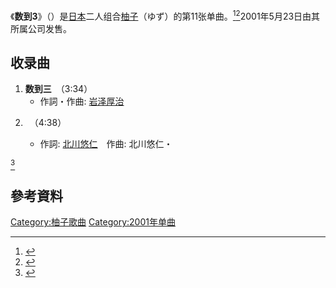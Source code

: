 {{Infobox Single
| Name           = 数到3
| Cover Size     =
| Caption        =
| Artist         = [[柚子_(组合)|柚子]]
| from Album     = [[柚式幽默|柚式幽默]]
| Released       = 2001年5月23日
| Format         =
| Recorded       =
| Genre          = [[J-Pop|J-Pop]]
| Language       =
| Length         = 3分34秒
| Label          =
| Writer         = [[岩泽厚治|岩泽厚治]]
| Lyricist       =
| Composer       =
| Arranger       =
| Certification  = *白金（[[日本唱片協會|日本唱片協會]]）
| Chart position = *周榜第2位（[[Oricon公信榜|Oricon]]）
*2001年度年榜84位（Oricon）
| Last single    = 不会飞的鸟<br />（2000年）
| This single    = '''数到3'''<br />（2001年）
| Next single    = Again2<br />（2002年）
| Misc           ={{Extra track listing
 | Album         = 柚式幽默
 | Type          = studio
 | prev_track    = GO★GO!!桑拿
 | prev_no       = 11
 | this_track    = '''数到3'''
 | track_no      = 12
 | next_track    = 無力
 | next_no       = 13
}}{{Extra track listing
 | Album         = Home [1997-2000]
 | Type          = greatest
 | prev_track    = Again2
 | prev_no       = 2
 | this_track    = '''数到3'''
 | track_no      = 3
 | next_track    = 紫罗兰
 | next_no       = 4
}}
}}

《'''数到3'''》（{{jpn|j=3カウント}}）是[[日本|日本]]二人组合[[柚子_(組合)|柚子]]（ゆず）的第11张单曲。<ref>{{Cite web|url =http://www.senha-yuzu.jp/discography/single/index.php|title =ゆず Official Website | ディスコグラフィ | シングル|accessdate =2016-05-06|author =|date =|publisher =|language =ja|deadurl =yes|archiveurl =https://web.archive.org/web/20160602084404/http://www.senha-yuzu.jp/discography/single/index.php|archivedate =2016-06-02}}</ref><ref>{{Cite web|url=http://www.oricon.co.jp/prof/30824/products/442465/1/|title=3カウント | ゆず | ORICON STYLE|accessdate=2016-05-06|author=|date=|publisher=|archive-date=2016-06-02|archive-url=https://web.archive.org/web/20160602101829/http://www.oricon.co.jp/prof/30824/products/442465/1/|dead-url=no}}</ref>2001年5月23日由其所属公司{{link-ja|Senha&Company|セーニャ・アンド・カンパニー}}发售。

== 收录曲 ==
# '''数到三'''　（3:34）
#* 作詞・作曲: [[岩泽厚治|岩泽厚治]]
# {{or|'''黄昏时'''}}　（4:38）
#* 作詞: [[北川悠仁|北川悠仁]]　作曲: 北川悠仁・{{link-ja|寺岡呼人|寺岡呼人}}
<ref>{{Cite web|url=https://itunes.apple.com/jp/album/3kaunto-single/id424162960|title=ゆずの「3カウント - Single」を iTunes で|accessdate=2016-05-06|author=|date=|publisher=Apple Inc.|archive-date=2016-08-22|archive-url=https://web.archive.org/web/20160822093652/https://itunes.apple.com/jp/album/3kaunto-single/id424162960|dead-url=no}}</ref>

== 參考資料 ==
{{reflist}}

{{柚子单曲}}
{{single-stub}}

{{DEFAULTSORT:3kaunto}}
[[Category:柚子歌曲|Category:柚子歌曲]]
[[Category:2001年单曲|Category:2001年单曲]]